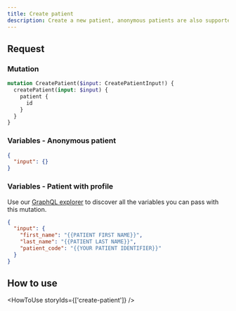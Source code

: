 ```yaml
---
title: Create patient
description: Create a new patient, anonymous patients are also supported.
---
```


## Request

### Mutation

```graphql
mutation CreatePatient($input: CreatePatientInput!) {
  createPatient(input: $input) {
    patient {
      id
    }
  }
}
```

### Variables - Anonymous patient

```json
{
  "input": {}
}
```

### Variables - Patient with profile

Use our <a target="_blank" rel="noopener noreferrer" href="/playground">GraphQL explorer</a> to discover all the variables you can pass with this mutation.

```json
{
  "input": {
    "first_name": "{{PATIENT FIRST NAME}}",
    "last_name": "{{PATIENT LAST NAME}}",
    "patient_code": "{{YOUR PATIENT IDENTIFIER}}"
  }
}
```

## How to use

<HowToUse storyIds={['create-patient']} />
